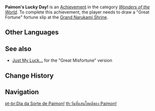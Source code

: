 {{Achievement Infobox
|title        = 
|id           = 81099
|order id     = 1100
|category     = Wonders of the World
|description  = Draw a "Great Fortune" fortune slip at the [[Grand Narukami Shrine]].
|requirements = 
|primogems    = 5
|tracking     = 
|hidden       = 1
|topic        = Fortune Slips
|type         = Exploration
}}
'''Paimon's Lucky Day!''' is an [[Achievement]] in the category ''[[Wonders of the World]]''. To complete this achievement, the player needs to draw a "Great Fortune" fortune slip at the [[Grand Narukami Shrine]].
<!--
==Trivia==

==Video Guides==
{{EVT
|video1   = 
|caption1 = 
}}
-->
==Other Languages==
{{Other Languages
|en      = Paimon's Lucky Day!
|zhs     = 派蒙的幸运日！
|zhs_rm  = Pàiméng de Xìngyùn Rì!
|zht     = 派蒙的幸運日！
|zht_rm  = Pàiméng de Xìngyùn Rì!
|zh_tl   = 
|ja      = パイモンのラッキーデー！
|ja_rm   = Paimon no Rakkii Dee!
|ja_tl   = Paimon's Lucky Day!
|ko      = 페이몬의 럭키데이!
|ko_rm   = Peimon-ui Reokkidei!
|ko_tl   = Paimon's Lucky Day!
|es      = ¡Día de suerte para Paimon!
|es_tl   = Paimon's Lucky Day!
|fr      = Jour de chance pour Paimon !
|fr_tl   = Lucky Day for Paimon!
|ru      = Счастливый день Паймон!
|ru_tl   = Paimon's Lucky Day!
|th      = วันที่แสนโชคดีของ Paimon!
|th_rm   = 
|th_tl   = 
|vi      = Ngày may mắn của Paimon!
|vi_tl   = 
|de      = Paimons Glückstag!
|de_tl   = Paimon's Lucky Day!
|id      = Hari Keberuntungan Paimon!
|id_tl   = Paimon's Lucky Day!
|pt      = Dia da Sorte de Paimon!
|pt_tl   = 
|tr      = Paimon'un Şanslı Günü!
|tr_tl   = 
|it      = Giorno fortunato di Paimon!
|it_tl   = 
}}

==See also==
* [[Just My Luck...]] for the "Great Misfortune" version

==Change History==
{{Change History|2.0}}
<!--
==References==
{{Reflist}}
-->
==Navigation==
{{Achievement Navbox|Wonders of the World|Exploration}}

[[pt-br:Dia da Sorte de Paimon!]]
[[th:วันที่แสนโชคดีของ Paimon!]]